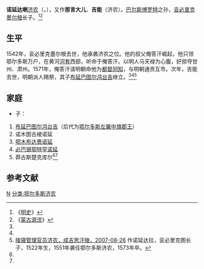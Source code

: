 '''诺延达喇'''[[济农|济农]]（{{lang-mn|Ноёндара жонон}}，{{bd|1522年||1572年||catIdx=G}}），又作'''那言大儿'''、'''吉能'''（济农）。[[巴尔斯博罗特|巴尔斯博罗特]]之孙，[[衮必里克墨尔根|衮必里克墨尔根]]长子。<ref name=ms>《[[明史|明史]]》</ref><ref name=mg>《[[蒙古源流|蒙古源流]]》</ref>

==生平==
1542年，衮必里克墨尔根去世，他承袭济农之位。他的叔父俺答汗崛起，他只领鄂尔多斯万户，在黄河[[河套|河套]]西部，听命于俺答汗。以明人马天禄为心腹，好掠夺甘州、肃州。1571年，俺答汗请明朝命他为[[都督|都督]][[同知|同知]]，与明朝通贡互市。次年，吉能去世，明朝派人赐祭，其子[[布延巴图尔鸿台吉|布延巴图尔鸿台吉]]继立。<ref name=ms/><ref name=mg/><ref name=cjsh>[http://www.cjshl.com/news/view/79 陵寝管理官员济农，成吉思汗陵，2007-08-26] {{Wayback|url=http://www.cjshl.com/news/view/79 |date=20140714165629 }}作诺延达拉，衮必里克图长子，1522年生，1551年袭任鄂尔多斯济农，1573年卒。</ref>

==家庭==
*子：
#[[布延巴图尔鸿台吉|布延巴图尔鸿台吉]]（后代为[[鄂尔多斯左翼中旗|鄂尔多斯左翼中旗]][[鄂尔多斯扎萨克郡王|郡王]]）
#诺木图古棱诺延
#[[鄂木布达赉|鄂木布达赉诺延]]
#[[必巴锡鄂特罕|必巴锡鄂特罕诺延]]
#莽古斯楚克库尔<ref name=ms/><ref name=mg/>

==参考文献==
{{reflist}}

{{start box}}
{{s-off}}
{{s-before|[[衮必里克墨尔根|衮必里克墨尔根]]}}
{{s-title|右翼[[济农|济农]]|1542年—1572年}}
{{s-after|[[布延巴图尔鸿台吉|布延巴图尔鸿台吉]]}}
{{end box}}

[[分类:古代蒙古族军事人物|N]]
[[分类:鄂尔多斯济农|分类:鄂尔多斯济农]]